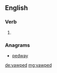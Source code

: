 ==English==

===Verb===
{{head|en|verb form}}

# {{en-past of|yawp}}

===Anagrams===
* [[pedway#English|pedway]]

[[de:yawped]]
[[mg:yawped]]
